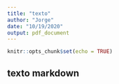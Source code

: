 ```yaml
---
title: "texto"
author: "Jorge"
date: "10/19/2020"
output: pdf_document
---
```


```r
knitr::opts_chunk$set(echo = TRUE)
```

## texto markdown
